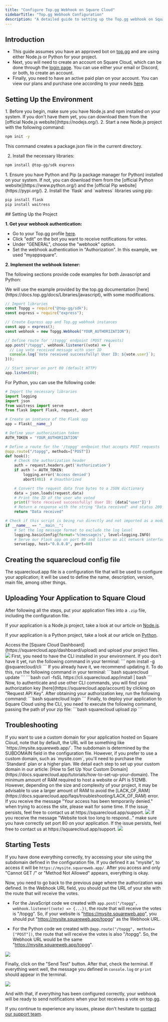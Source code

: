 ```yaml
---
title: "Configure Top.gg Webhook on Square Cloud"
sidebarTitle: "Top.gg Webhook Configuration"
description: "A detailed guide to setting up the Top.gg webhook on Square Cloud."
---
```


## Introduction

- This guide assumes you have an approved bot on [top.gg](https://top.gg/) and are using either Node.js or Python for your project.
- Next, you will need to create an account on Square Cloud, which can be done through the [login page](https://squarecloud.app/login). You can use either your email or Discord, or both, to create an account.
- Finally, you need to have an active paid plan on your account. You can view our plans and purchase one according to your needs [here](https://squarecloud.app/plans).

## Setting Up the Environment
<Tabs>
  <Tab title="Node.js">
1. Before you begin, make sure you have Node.js and npm installed on your system. If you don't have them yet, you can download them from the [official Node.js website](https://nodejs.org/).
2. Start a new Node.js project with the following command:

```bash Terminal
npm init -y
```

This command creates a package.json file in the current directory.

2. Install the necessary libraries:

```bash Terminal
npm install @top-gg/sdk express
```
  </Tab>
    <Tab title="Python">
1. Ensure you have Python and Pip (a package manager for Python) installed on your system. If not, you can download them from the [official Python website](https://www.python.org/) and the [official Pip website](https://pypi.org/).
2. Install the `flask` and `waitress` libraries using pip:

```bash
pip install flask
pip install waitress
```
  </Tab>
</Tabs>
## Setting Up the Project

**1. Get your webhook authentication:**

  - Go to your Top.gg profile [here](https://top.gg/user/me).
  - Click "edit" on the bot you want to receive notifications for votes.
  - Under "GENERAL", choose the "webhook" option.
  - Set the webhook authentication in "Authorization". In this example, we used "myappsquare".

**2. Implement the webhook listener:**

The following sections provide code examples for both Javascript and Python:

<Tabs>
  <Tab title="Node.js">
    We will use the example provided by the top.gg documentation [here](https://docs.top.gg/docs/Libraries/javascript), with some modifications.

```javascript index.js
// Import libraries
const Topgg = require("@top-gg/sdk");
const express = require("express");

// Create Express app and Top.gg webhook instances
const app = express();
const webhook = new Topgg.Webhook("YOUR_AUTHORIZATION");

// Define route for '/topgg' endpoint (POST requests)
app.post("/topgg", webhook.listener((vote) => {
  // Log vote received message with user ID
  console.log(`Vote received successfully! User ID: ${vote.user}`);
}));

// Start server on port 80 (default HTTP)
app.listen(80);
```
  </Tab>
  <Tab title="Python">
    For Python, you can use the following code:

```python app.py
# Import the necessary libraries
import logging
import json
from waitress import serve
from flask import Flask, request, abort

# Create an instance of the Flask app
app = Flask(__name__)

# Define your authorization token
AUTH_TOKEN = 'YOUR_AUTHORIZATION'

# Define a route for the '/topgg' endpoint that accepts POST requests
@app.route("/topgg", methods=["POST"])
def hook():
    # Check the authorization header
    auth = request.headers.get('Authorization')
    if auth != AUTH_TOKEN:
        logging.error('Access denied')
        abort(401)  # Unauthorized

    # Convert the request data from bytes to a JSON dictionary
    data = json.loads(request.data)
    # Print the ID of the user who voted
    print(f'Vote received successfully! User ID: {data["user"]}')
    # Return a response with the string "Data received" and status 200 to indicate that the request was processed successfully
    return "Data received"

# Check if this script is being run directly and not imported as a module
if __name__ == "__main__":
    # Set the log message format to exclude the log level
    logging.basicConfig(format='%(message)s', level=logging.INFO)
    # Serve our Flask app on port 80 and listen on all network interfaces
    serve(app, host="0.0.0.0", port=80)
```
  </Tab>
</Tabs>

## Creating the squarecloud config file

<Card title="Learn about: how to make the configuration file for Square Cloud." icon="link" href="https://docs.squarecloud.app/getting-started/config-file">
The squarecloud.app file is a configuration file that will be used to configure your application; it will be used to define the name, description, version, main file, among other things.
</Card>

## Uploading Your Application to Square Cloud

After following all the steps, put your application files into a `.zip` file, including the configuration file.

If your application is a Node.js project, take a look at our article on [Node.js]("https://docs.squarecloud.app/articles/getting-started-with-nodejs").

If your application is a Python project, take a look at our article on [Python]("https://docs.squarecloud.app/articles/getting-started-with-python").

<Tabs>
  <Tab title="Dashboard Upload">
    Access the [Square Cloud
    Dashboard](https://squarecloud.app/dashboard/upload) and upload your project
    files.
    <Frame>
      <img src="/images/uploading.gif" style={{ borderRadius: "0.2rem" }} />
    </Frame>
  </Tab>
  <Tab title="CLI Upload">
    <Steps>
      <Step title="First Step">
        First, you need to have the CLI installed in your environment. If you
        don't have it yet, run the following command in your terminal:
        ```
        npm install -g @squarecloud/cli
        ```
        If you already have it, we recommend updating it. To do this, run the following command in your terminal:
        <Tabs>
          <Tab title="Windows">
            ```bash
            squarecloud update
            ```
          </Tab>
          <Tab title="Linux, macOS, and WSL">
            ```bash
            curl -fsSL https://cli.squarecloud.app/install | bash
            ```
          </Tab>
        </Tabs>
      </Step>
      <Step title="Second Step">
        Now, to authenticate and use other CLI commands, you will find your
        authorization key [here](https://squarecloud.app/account) by clicking on
        "Request API Key". After obtaining your authorization key, run the
        following command: 
        ```bash
        squarecloud login 
        ```
      </Step>
      <Step title="Third Step">
        Finally, to deploy your application to Square Cloud using the CLI, you need to execute the following command, passing the path of your zip file:
        ```bash
        squarecloud upload zip
        ``` 
      </Step>
    </Steps>
  </Tab>
</Tabs>

## Troubleshooting

<AccordionGroup>
  <Accordion title="Custom Domain" icon="globe" iconType="solid">
    If you want to use a custom domain for your application hosted on Square Cloud, note that by default, the URL will be something like `https://mysite.squareweb.app/`. The subdomain is determined by the SUBDOMAIN field in the configuration file. However, if you prefer to use a custom domain, such as `mysite.com`, you'll need to purchase the `Standard` plan or a higher plan. We detail each step to set up your custom domain in our article: [How to Set Up Your Custom Domain](https://docs.squarecloud.app/tutorials/how-to-set-up-your-domain).
  </Accordion>

  <Accordion title="Minimum RAM Requirements" icon="memory" iconType="solid">
    The minimum amount of RAM required to host a website or API is 512MB. However, depending on the size and complexity of your project, it may be advisable to use a larger amount of RAM to avoid the [LACK_OF_RAM](https://docs.squarecloud.app/faqs/troubleshooting/LACK_OF_RAM) error.
  </Accordion>

  <Accordion title="Temporary Access Denied" icon="ban" iconType="solid">
    If you receive the message "Your access has been temporarily denied." when trying to access the site, please wait for some time. If the issue persists, feel free to contact us at https://squarecloud.app/support.
    <Frame>
      <img src="/images/articles/troubleshooting/temporarily-denied-access.png" style={{ borderRadius: "0.2rem" }} />
    </Frame>
  </Accordion>
  
  <Accordion title="Website took too long to respond..." icon="clock" iconType="solid">
     If you receive the message "Website took too long to respond..." make sure you have correctly set port 80 on your application. If the issue persists, feel free to contact us at https://squarecloud.app/support.
    <Frame>
      <img src="/images/articles/troubleshooting/website-took-too-long-to-respond.png" style={{ borderRadius: "0.2rem" }} />
    </Frame>
  </Accordion>
</AccordionGroup>

## Starting Tests

If you have done everything correctly, try accessing your site using the subdomain defined in the configuration file. If you defined it as "mysite", to access it will be `https://mysite.squareweb.app/`. After you access and only "Cannot GET /" or "Method Not Allowed" appears, everything is okay.

Now, you need to go back to the previous page where the authorization was defined. In the Webhook URL field, you should put the URL of your site with the route that will receive the votes.

- For the JavaScript code we created with `app.post("/topgg", webhook.listener((vote) => {...})`, the route that will receive the votes is "/topgg". So, if your website is "https://mysite.squareweb.app", you should put "https://mysite.squareweb.app/topgg" as the Webhook URL.

- For the Python code we created with `@app.route("/topgg", methods=["POST"])`, the route that will receive the votes is also "/topgg". So, the Webhook URL would be the same "https://mysite.squareweb.app/topgg".

<Frame>
      <img src="/images/articles/topgg/example-url.png" style={{ borderRadius: "0.2rem" }} />
</Frame>

Finally, click on the "Send Test" button. After that, check the terminal. If everything went well, the message you defined in `console.log` or `print` should appear in the terminal.
<Frame>
      <img src="/images/articles/topgg/example-send.png" style={{ borderRadius: "0.2rem" }} />
</Frame>

And with that, if everything has been configured correctly, your webhook will be ready to send notifications when your bot receives a vote on top.gg.

If you continue to experience any issues, please don't hesitate to [contact our support team](/company/support).